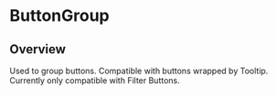 
<Meta of={ButtonGroupStories} />

# ButtonGroup

<ResourceLinks
  sourceCode="https://github.com/cultureamp/kaizen-design-system/tree/main/packages/components/src/ButtonGroup"
  figma="https://www.figma.com/file/ZRfnoNUXbGZv4eVWLbF4Az/%F0%9F%96%BC%EF%B8%8F-Component-Gallery?type=design&node-id=6-28579&t=bowQ0LWOQKOd0UYS-0"
  designGuidelines="https://cultureamp.atlassian.net/wiki/spaces/DesignSystem/pages/3082093959/Filters"
  className="!mb-8"
/>

<KAIOInstallation exportNames="ButtonGroup" />

## Overview

Used to group buttons. Compatible with buttons wrapped by Tooltip. Currently only compatible with Filter Buttons.

<Canvas of={ButtonGroupStories.Playground} />
<Controls of={ButtonGroupStories.Playground} />
